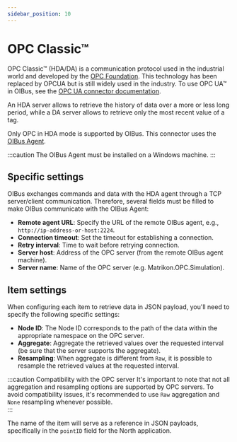 ```yaml
---
sidebar_position: 10
---
```



# OPC Classic™

OPC Classic™ (HDA/DA) is a communication protocol used in the industrial world and developed by the
[OPC Foundation](https://opcfoundation.org/). This technology has been replaced by OPCUA but is still widely used in
the industry. To use OPC UA™ in OIBus, see the [OPC UA connector documentation](./opcua.mdx).

An HDA server allows to retrieve the history of data over a more or less long period, while a DA server allows to
retrieve only the most recent value of a tag.

Only OPC in HDA mode is supported by OIBus. This connector uses the [OIBus Agent](../oibus-agent/installation.mdx).

:::caution
The OIBus Agent must be installed on a Windows machine.
:::

## Specific settings

OIBus exchanges commands and data with the HDA agent through a TCP server/client communication. Therefore, several
fields must be filled to make OIBus communicate with the OIBus Agent:

- **Remote agent URL**: Specify the URL of the remote OIBus agent, e.g., `http://ip-address-or-host:2224`.
- **Connection timeout**: Set the timeout for establishing a connection.
- **Retry interval**: Time to wait before retrying connection.
- **Server host**: Address of the OPC server (from the remote OIBus agent machine).
- **Server name**: Name of the OPC server (e.g. Matrikon.OPC.Simulation).

<ThrottlingSettings/>

## Item settings

When configuring each item to retrieve data in JSON payload, you'll need to specify the following specific settings:

- **Node ID**: The Node ID corresponds to the path of the data within the appropriate namespace on the OPC server.
- **Aggregate**: Aggregate the retrieved values over the requested interval (be sure that the server supports the
  aggregate).
- **Resampling**: When aggregate is different from `Raw`, it is possible to resample the retrieved values at the
  requested
  interval.

:::caution Compatibility with the OPC server
It's important to note that not all aggregation and resampling options are supported by OPC servers. To avoid
compatibility issues, it's recommended to use `Raw` aggregation and `None` resampling whenever possible.    
:::

The name of the item will serve as a reference in JSON payloads, specifically in the `pointID` field for the North
application. 